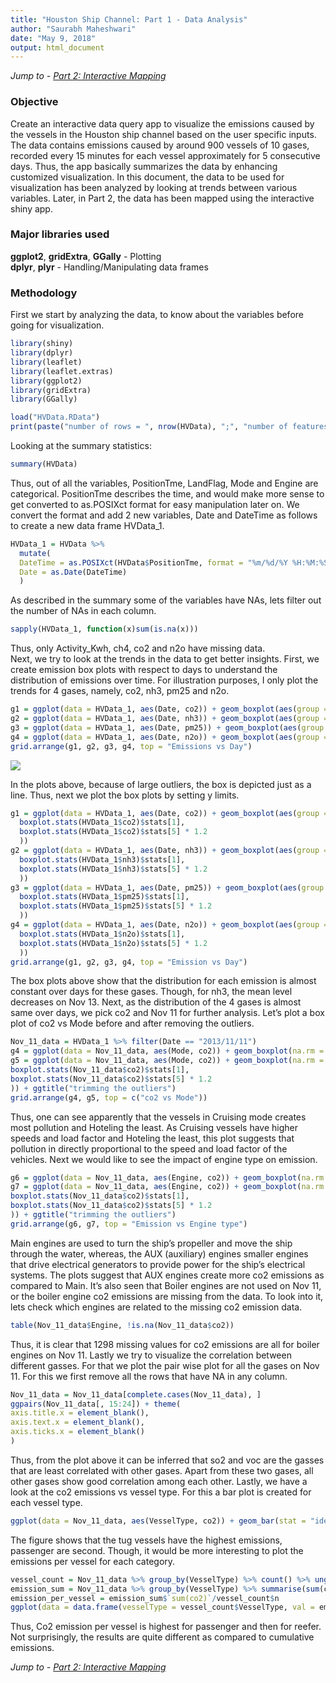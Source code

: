 ```yaml
---
title: "Houston Ship Channel: Part 1 - Data Analysis"
author: "Saurabh Maheshwari"
date: "May 9, 2018"
output: html_document
---
```

*Jump to - <a href="http://rpubs.com/Saurabhmaheshwari96/388130" target="_blank">Part 2: Interactive Mapping</a> *  

### Objective  
Create an interactive data query app to visualize the emissions caused by the vessels in the Houston ship channel based on the user specific inputs. The data contains emissions caused by around 900 vessels of 10 gases, recorded every 15 minutes for each vessel approximately for 5 consecutive days. Thus, the app basically summarizes the data by enhancing customized visualization. In this document, the data to be used for visualization has been analyzed by looking at trends between various variables. Later, in Part 2, the data has been mapped using the interactive shiny app.

### Major libraries used  
**ggplot2**, **gridExtra**, **GGally** - Plotting  
**dplyr**, **plyr** - Handling/Manipulating data frames  

### Methodology
First we start by analyzing the data, to know about the variables before going for visualization.   
```r
library(shiny)
library(dplyr)
library(leaflet)
library(leaflet.extras)
library(ggplot2)
library(gridExtra)
library(GGally)
```

```r
load("HVData.RData")
print(paste("number of rows = ", nrow(HVData), ";", "number of features = ", ncol(HVData)))
```
Looking at the summary statistics:  
```r
summary(HVData)
```
Thus, out of all the variables, PositionTme, LandFlag, Mode and Engine are categorical. PositionTme describes the time, and would make more sense to get converted to as.POSIXct format for easy manipulation later on. We convert the format and add 2 new variables, Date and DateTime as follows to create a new data frame HVData_1.  
```r
HVData_1 = HVData %>%
  mutate(
  DateTime = as.POSIXct(HVData$PositionTme, format = "%m/%d/%Y %H:%M:%S", tz = "GMT"),
  Date = as.Date(DateTime)
  )
```
As described in the summary some of the variables have NAs, lets filter out the number of NAs in each column.  
```r
sapply(HVData_1, function(x)sum(is.na(x)))
```
Thus, only Activity_Kwh, ch4, co2 and n2o have missing data.     
Next, we try to look at the trends in the data to get better insights. First, we create emission box plots with respect to days to understand the distribution of emissions over time. For illustration purposes, I only plot the trends for 4 gases, namely, co2, nh3, pm25 and n2o.  
```r
g1 = ggplot(data = HVData_1, aes(Date, co2)) + geom_boxplot(aes(group = Date), na.rm = TRUE)
g2 = ggplot(data = HVData_1, aes(Date, nh3)) + geom_boxplot(aes(group = Date), na.rm = TRUE)
g3 = ggplot(data = HVData_1, aes(Date, pm25)) + geom_boxplot(aes(group = Date), na.rm = TRUE)
g4 = ggplot(data = HVData_1, aes(Date, n2o)) + geom_boxplot(aes(group = Date), na.rm = TRUE)
grid.arrange(g1, g2, g3, g4, top = "Emissions vs Day")
```

![](Emissions_vs_Day.png)

In the plots above, because of large outliers, the box is depicted just as a line. Thus, next we plot the box plots by setting y limits.  
```r
g1 = ggplot(data = HVData_1, aes(Date, co2)) + geom_boxplot(aes(group = Date), na.rm = TRUE) + coord_cartesian(ylim = c(
  boxplot.stats(HVData_1$co2)$stats[1],
  boxplot.stats(HVData_1$co2)$stats[5] * 1.2
  ))
g2 = ggplot(data = HVData_1, aes(Date, nh3)) + geom_boxplot(aes(group = Date), na.rm = TRUE) + coord_cartesian(ylim = c(
  boxplot.stats(HVData_1$nh3)$stats[1],
  boxplot.stats(HVData_1$nh3)$stats[5] * 1.2
  ))
g3 = ggplot(data = HVData_1, aes(Date, pm25)) + geom_boxplot(aes(group = Date), na.rm = TRUE) + coord_cartesian(ylim = c(
  boxplot.stats(HVData_1$pm25)$stats[1],
  boxplot.stats(HVData_1$pm25)$stats[5] * 1.2
  ))
g4 = ggplot(data = HVData_1, aes(Date, n2o)) + geom_boxplot(aes(group = Date), na.rm = TRUE) + coord_cartesian(ylim = c(
  boxplot.stats(HVData_1$n2o)$stats[1],
  boxplot.stats(HVData_1$n2o)$stats[5] * 1.2
  ))
grid.arrange(g1, g2, g3, g4, top = "Emission vs Day")
```
The box plots above show that the distribution for each emission is almost constant over days for these gases. Though, for nh3, the mean level decreases on Nov 13. Next, as the distribution of the 4 gases is almost same over days, we pick co2 and Nov 11 for further analysis. Let's plot a box plot of co2 vs Mode before and after removing the outliers.  
```r
Nov_11_data = HVData_1 %>% filter(Date == "2013/11/11")
g4 = ggplot(data = Nov_11_data, aes(Mode, co2)) + geom_boxplot(na.rm = TRUE) + ggtitle("without trimming outliers")
g5 = ggplot(data = Nov_11_data, aes(Mode, co2)) + geom_boxplot(na.rm = TRUE) + coord_cartesian(ylim = c(
boxplot.stats(Nov_11_data$co2)$stats[1],
boxplot.stats(Nov_11_data$co2)$stats[5] * 1.2
)) + ggtitle("trimming the outliers")
grid.arrange(g4, g5, top = c("co2 vs Mode"))
```
Thus, one can see apparently that the vessels in Cruising mode creates most pollution and Hoteling the least. As Cruising vessels have higher speeds and load factor and Hoteling the least, this plot suggests that pollution in directly proportional to the speed and load factor of the vehicles. Next we would like to see the impact of engine type on emission.    
```r
g6 = ggplot(data = Nov_11_data, aes(Engine, co2)) + geom_boxplot(na.rm = TRUE) + ggtitle("without trimming outliers")
g7 = ggplot(data = Nov_11_data, aes(Engine, co2)) + geom_boxplot(na.rm = TRUE) + coord_cartesian(ylim = c(
boxplot.stats(Nov_11_data$co2)$stats[1],
boxplot.stats(Nov_11_data$co2)$stats[5] * 1.2
)) + ggtitle("trimming the outliers")
grid.arrange(g6, g7, top = "Emission vs Engine type")

```

Main engines are used to turn the ship's propeller and move the ship through the water, whereas, the AUX (auxiliary) engines smaller engines that  drive  electrical generators to provide power for the ship's electrical systems. The plots suggest that AUX engines create more co2 emissions as compared to Main. It's also seen that Boiler engines are not used on Nov 11, or the boiler engine co2 emissions are missing from the data. To look into it, lets check which engines are related to the missing co2 emission data.  
```r
table(Nov_11_data$Engine, !is.na(Nov_11_data$co2))
```
Thus, it is clear that 1298 missing values for co2 emissions are all for boiler engines on Nov 11. Lastly we try to visualize the correlation between different gasses. For that we plot the pair wise plot for all the gases on Nov 11.  For this we first remove all the rows that have NA in any column.  
```r
Nov_11_data = Nov_11_data[complete.cases(Nov_11_data), ]
ggpairs(Nov_11_data[, 15:24]) + theme(
axis.title.x = element_blank(),
axis.text.x = element_blank(),
axis.ticks.x = element_blank()
)
```
Thus, from the plot above it can be inferred that so2 and voc are the gasses that are least correlated with other gases. Apart from these two gases, all other gases show good correlation among each other. Lastly, we have a look at the co2 emissions vs vessel type. For this a bar plot is created for each vessel type.  
```r
ggplot(data = Nov_11_data, aes(VesselType, co2)) + geom_bar(stat = "identity") + theme(axis.text.x = element_text(angle = 90)) + ggtitle("co2 emission vs Vessel type")
```
The figure shows that the tug vessels have the highest emissions, passenger are second. Though, it would be more interesting to plot the emissions per vessel for each category.  
```r
vessel_count = Nov_11_data %>% group_by(VesselType) %>% count() %>% ungroup()
emission_sum = Nov_11_data %>% group_by(VesselType) %>% summarise(sum(co2)) %>% ungroup()
emission_per_vessel = emission_sum$`sum(co2)`/vessel_count$n
ggplot(data = data.frame(vesselType = vessel_count$VesselType, val = emission_per_vessel), aes(vesselType, val)) + geom_bar(stat = "identity") + theme(axis.text.x = element_text(angle = 90)) + ggtitle("Co2 emission per vessel vs Vessel type")
```

Thus, Co2 emission per vessel is highest for passenger and then for reefer. Not surprisingly, the results are quite different as compared to cumulative emissions.

*Jump to - <a href="http://rpubs.com/Saurabhmaheshwari96/388130" target="_blank">Part 2: Interactive Mapping</a> *
